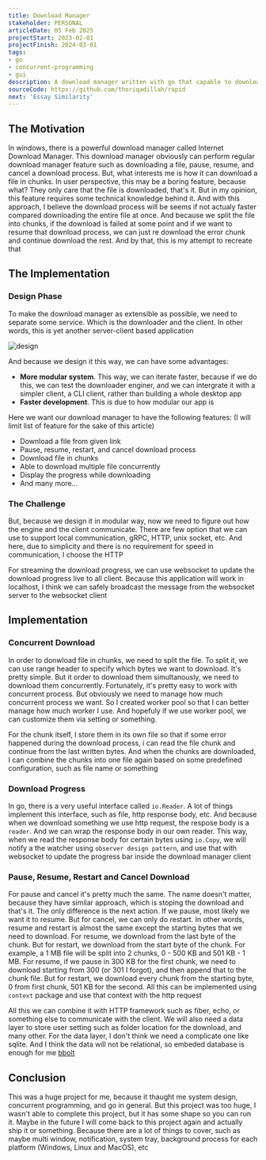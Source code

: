 ```yaml
---
title: Download Manager
stakeholder: PERSONAL
articleDate: 05 Feb 2025
projectStart: 2023-02-01
projectFinish: 2024-03-01
tags: 
- go
- concurrent-programming
- gui
description: A download manager written with go that capable to download file in chunks. Resulting more performant download process
sourceCode: https://github.com/thoriqadillah/rapid
next: 'Essay Similarity'
---
```


## The Motivation
In windows, there is a powerful download manager called Internet Download Manager. This download manager obviously can perform regular download manager feature such as downloading a file, pause, resume, and cancel a download process. But, what interests me is how it can download a file in chunks. In user perspective, this may be a boring feature, because what? They only care that the file is downloaded, that's it. But in my opinion, this feature requires some technical knowledge behind it. And with this approach, I believe the download process will be seems if not actualy faster compared downloading the entire file at once. And because we split the file into chunks, if the download is failed at some point and if we want to resume that download process, we can just re download the error chunk and continue download the rest. And by that, this is my attempt to recreate that

## The Implementation
### Design Phase
To make the download manager as extensible as possible, we need to separate some service. Which is the downloader and the client. In other words, this is yet another server-client based application

![design](/public/article-assets/design-rapid.svg)

And because we design it this way, we can have some advantages:
-  **More modular system**. This way, we can iterate faster, because if we do this, we can test the downloader enginer, and we can intergrate it with a simpler client, a CLI client, rather than building a whole desktop app
-  **Faster development**. This is due to how modular our app is

Here we want our download manager to have the following features: (I will limit list of feature for the sake of this article)
-  Download a file from given link
-  Pause, resume, restart, and cancel download process
-  Download file in chunks
-  Able to download multiple file concurrently
-  Display the progress while downloading
-  And many more...

### The Challenge
But, because we design it in modular way, now we need to figure out how the engine and the client communicate. There are few option that we can use to support local communication, gRPC, HTTP, unix socket, etc. And here, due to simplicity and there is no requirement for speed in communication, I choose the HTTP

For streaming the download progress, we can use websocket to update the download progress live to all client. Because this application will work in localhost, I think we can safely broadcast the message from the websocket server to the websocket client

## Implementation
### Concurrent Download
In order to donwload file in chunks, we need to split the file. To split it, we can use range header to specify which bytes we want to download. It's pretty simple. But it order to download them simultanously, we need to download them concurrently. Fortunately, it's pretty easy to work with concurrent process. But obviously we need to manage how much concurrent process we want. So I created worker pool so that I can better manage how much worker I use. And hopefuly if we use worker pool, we can customize them via setting or something.

For the chunk itself, I store them in its own file so that if some error happened during the download process, i can read the file chunk and continue from the last written bytes. And when the chunks are downloaded, I can combine the chunks into one file again based on some predefined configuration, such as file name or something

### Download Progress
In go, there is a very useful interface called `io.Reader`. A lot of things implement this interface, such as file, http response body, etc. And because when we download something we use http request, the respose body is a `reader`. And we can wrap the response body in our own reader. This way, when we read the response body for certain bytes using `io.Copy`, we will notify a the watcher using `observer design pattern`, and use that with websocket to update the progress bar inside the download manager client

### Pause, Resume, Restart and Cancel Download
For pause and cancel it's pretty much the same. The name doesn't matter, because they have similar approach, which is stoping the download and that's it. The only difference is the next action. If we pause, most likely we want it to resume. But for cancel, we can only do restart. In other words, resume and restart is almost the same except the starting bytes that we need to download. For resume, we download from the last byte of the chunk. But for restart, we download from the start byte of the chunk. For example, a 1 MB file will be split into 2 chunks, 0 - 500 KB and 501 KB - 1 MB. For resume, if we pause in 300 KB for the first chunk, we need to download starting from 300 (or 301 I forgot), and then append that to the chunk file. But for restart, we download every chunk from the starting byte, 0 from first chunk, 501 KB for the second. All this can be implemented using `context` package and use that context with the http request

All this we can combine it with HTTP framework such as fiber, echo, or something else to communicate with the client. We will also need a data layer to store user setting such as folder location for the download, and many other. For the data layer, I don't think we need a complicate one like sqlite. And I think the data will not be relational, so embeded database is enough for me [bbolt](https://github.com/etcd-io/bbolt)

## Conclusion
This was a huge project for me, because it thaught me system design, concurrent programming, and go in general. But this project was too huge, I wasn't able to complete this project, but it has some shape so you can run it. Maybe in the future I will come back to this project again and actually ship it or something. Because there are a lot of things to cover, such as maybe multi window, notification, system tray, background process for each platform (Windows, Linux and MacOS), etc